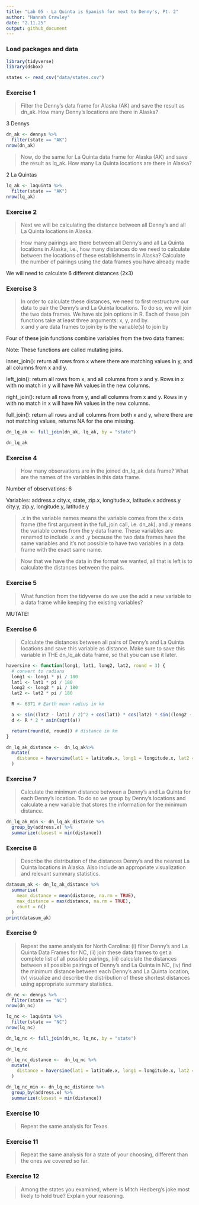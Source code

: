 ```yaml
---
title: "Lab 05 - La Quinta is Spanish for next to Denny's, Pt. 2"
author: "Hannah Crawley"
date: "2.11.25"
output: github_document
---
```


### Load packages and data

```r
library(tidyverse) 
library(dsbox) 
```

```r
states <- read_csv("data/states.csv")
```

### Exercise 1

> Filter the Denny’s data frame for Alaska (AK) and save the result as dn_ak. How many Denny’s locations are there in Alaska?

3 Dennys 


```r
dn_ak <- dennys %>% 
  filter(state == "AK")
nrow(dn_ak)
```
> Now, do the same for La Quinta data frame for Alaska (AK) and save the result as lq_ak. How many La Quinta locations are there in Alaska?

2 La Quintas

```r
lq_ak <- laquinta %>% 
  filter(state == "AK")
nrow(lq_ak)
```



### Exercise 2

> Next we will be calculating the distance between all Denny’s and all La Quinta locations in Alaska.

> How many pairings are there between all Denny’s and all La Quinta locations in Alaska, i.e., how many distances do we need to calculate between the locations of these establishments in Alaska? Calculate the number of pairings using the data frames you have already made

We will need to calculate 6 different distances (2x3)

### Exercise 3

> In order to calculate these distances, we need to first restructure our data to pair the Denny’s and La Quinta locations. To do so, we will join the two data frames. We have six join options in R. Each of these join functions take at least three arguments: x, y, and by.  
x and y are data frames to join
by is the variable(s) to join by

Four of these join functions combine variables from the two data frames:

Note: These functions are called mutating joins.

inner_join(): return all rows from x where there are matching values in y, and all columns from x and y.

left_join(): return all rows from x, and all columns from x and y. Rows in x with no match in y will have NA values in the new columns.

right_join(): return all rows from y, and all columns from x and y. Rows in y with no match in x will have NA values in the new columns.

full_join(): return all rows and all columns from both x and y, where there are not matching values, returns NA for the one missing.

```r
dn_lq_ak <- full_join(dn_ak, lq_ak, by = "state")
```
```r
dn_lq_ak
```


### Exercise 4

> How many observations are in the joined dn_lq_ak data frame? What are the names of the variables in this data frame.

Number of observations: 6 

Variables: address.x city.x, state, zip.x, longitude.x, latitude.x address.y city.y, zip.y, longitude.y, latitude.y

> .x in the variable names means the variable comes from the x data frame (the first argument in the full_join call, i.e. dn_ak), and .y means the variable comes from the y data frame. These variables are renamed to include .x and .y because the two data frames have the same variables and it’s not possible to have two variables in a data frame with the exact same name.

> Now that we have the data in the format we wanted, all that is left is to calculate the distances between the pairs.

### Exercise 5
 
> What function from the tidyverse do we use the add a new variable to a data frame while keeping the existing variables?


MUTATE! 

### Exercise 6

> Calculate the distances between all pairs of Denny’s and La Quinta locations and save this variable as distance. Make sure to save this variable in THE dn_lq_ak data frame, so that you can use it later.

```r
haversine <- function(long1, lat1, long2, lat2, round = 3) {
  # convert to radians
  long1 <- long1 * pi / 180
  lat1 <- lat1 * pi / 180
  long2 <- long2 * pi / 180
  lat2 <- lat2 * pi / 180

  R <- 6371 # Earth mean radius in km

  a <- sin((lat2 - lat1) / 2)^2 + cos(lat1) * cos(lat2) * sin((long2 - long1) / 2)^2
  d <- R * 2 * asin(sqrt(a))

  return(round(d, round)) # distance in km
}
```

```r
dn_lq_ak_distance <-  dn_lq_ak%>%
  mutate(
    distance = haversine(lat1 = latitude.x, long1 = longitude.x, lat2 = latitude.y, long2 = latitude.y)
  )
```

### Exercise 7

> Calculate the minimum distance between a Denny’s and La Quinta for each Denny’s location. To do so we group by Denny’s locations and calculate a new variable that stores the information for the minimum distance.

```r
dn_lq_ak_min <- dn_lq_ak_distance %>%
  group_by(address.x) %>%
  summarize(closest = min(distance))

```

### Exercise 8

> Describe the distribution of the distances Denny’s and the nearest La Quinta locations in Alaska. Also include an appropriate visualization and relevant summary statistics. 


```r
datasum_ak <- dn_lq_ak_distance %>% 
  summarise(
    mean_distance = mean(distance, na.rm = TRUE),
    max_distance = max(distance, na.rm = TRUE),
    count = n()
  )
print(datasum_ak)
```


### Exercise 9

> Repeat the same analysis for North Carolina: (i) filter Denny’s and La Quinta Data Frames for NC, (ii) join these data frames to get a complete list of all possible pairings, (iii) calculate the distances between all possible pairings of Denny’s and La Quinta in NC, (iv) find the minimum distance between each Denny’s and La Quinta location, (v) visualize and describe the distribution of these shortest distances using appropriate summary statistics.

```r
dn_nc <- dennys %>% 
  filter(state == "NC")
nrow(dn_nc)
```

```r
lq_nc <- laquinta %>% 
  filter(state == "NC")
nrow(lq_nc)
```
```r
dn_lq_nc <- full_join(dn_nc, lq_nc, by = "state")
```
```r
dn_lq_nc
```
```r
dn_lq_nc_distance <-  dn_lq_nc %>%
  mutate(
    distance = haversine(lat1 = latitude.x, long1 = longitude.x, lat2 = latitude.y, long2 = latitude.y)
  )
```


```r
dn_lq_nc_min <- dn_lq_nc_distance %>%
  group_by(address.x) %>%
  summarize(closest = min(distance))

```





### Exercise 10

> Repeat the same analysis for Texas.


### Exercise 11

> Repeat the same analysis for a state of your choosing, different than the ones we covered so far.



### Exercise 12

> Among the states you examined, where is Mitch Hedberg’s joke most likely to hold true? Explain your reasoning.



